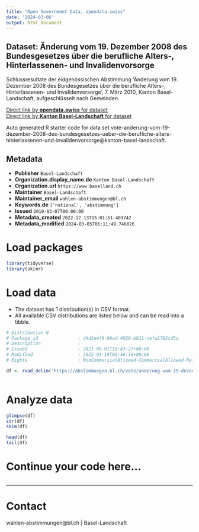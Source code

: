 ```yaml
---
title: "Open Government Data, opendata.swiss"
date: "2024-03-06"
output: html_document
---
```


## Dataset: Änderung vom 19. Dezember 2008 des Bundesgesetzes über die berufliche Alters-, Hinterlassenen- und Invalidenvorsorge

Schlussresultate der eidgenössischen Abstimmung 'Änderung vom 19. Dezember 2008 des Bundesgesetzes über die berufliche Alters-, Hinterlassenen- und Invalidenvorsorge', 7. März 2010, Kanton Basel-Landschaft, aufgeschlüsselt nach Gemeinden.

[Direct link by **opendata.swiss** for dataset](https://opendata.swiss/de/dataset/anderung-vom-19-dezember-2008-des-bundesgesetzes-uber-die-berufliche-alters-hinterlassenen-und-)<br>
[Direct link by **Kanton Basel-Landschaft** for dataset](https://abstimmungen.bl.ch/vote/anderung-vom-19-dezember-2008-des-bundesgesetzes-ueber-die-berufliche-alters-hinterlassenen-und-invalidenvorsorge/data)

Auto generated R starter code for data set vote-anderung-vom-19-dezember-2008-des-bundesgesetzes-ueber-die-berufliche-alters-hinterlassenen-und-invalidenvorsorge@kanton-basel-landschaft.

## Metadata

- **Publisher** `Basel-Landschaft`
- **Organization.display_name.de** `Kanton Basel-Landschaft`
- **Organization.url** `https://www.baselland.ch`
- **Maintainer** `Basel-Landschaft`
- **Maintainer_email** `wahlen-abstimmungen@bl.ch`
- **Keywords.de** `['national', 'abstimmung']`
- **Issued** `2010-03-07T00:00:00`
- **Metadata_created** `2022-12-13T15:01:51.403742`
- **Metadata_modified** `2024-03-05T06:11:49.746026`


# Load packages

```r

library(tidyverse)
library(skimr)

```

# Load data

-   The dataset has 1 distribution(s) in CSV format.
-   All available CSV distributions are listed below and can be read into a tibble.

```r

# Distribution 0
# Package_id               : d4d5eef9-99ad-4020-b911-cefa1795cd5a
# Description              : 
# Issued                   : 2021-09-01T18:43:27+00:00
# Modified                 : 2022-01-19T06:36:16+00:00
# Rights                   : NonCommercialAllowed-CommercialAllowed-ReferenceRequired

df <- read_delim('https://abstimmungen.bl.ch/vote/anderung-vom-19-dezember-2008-des-bundesgesetzes-ueber-die-berufliche-alters-hinterlassenen-und-invalidenvorsorge/data-csv')



```

# Analyze data

```r

glimpse(df)
str(df)
skim(df)

head(df)
tail(df)

```

# Continue your code here...

```r

```

------------------------------------------------------------------------

# Contact

wahlen-abstimmungen@bl.ch | Basel-Landschaft

